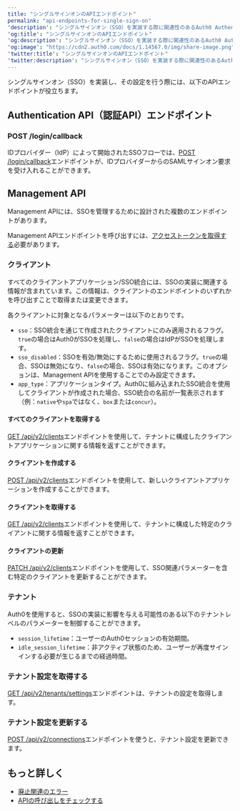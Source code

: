 ```yaml
---
title: "シングルサインオンのAPIエンドポイント"
permalink: "api-endpoints-for-single-sign-on"
'description': "シングルサインオン（SSO）を実装する際に関連性のあるAuth0 Authentication APIとManagement APIのエンドポイントについて説明します。"
'og:title': "シングルサインオンのAPIエンドポイント"
'og:description': "シングルサインオン（SSO）を実装する際に関連性のあるAuth0 Authentication APIとManagement APIのエンドポイントについて説明します。"
'og:image': "https://cdn2.auth0.com/docs/1.14567.0/img/share-image.png"
'twitter:title': "シングルサインオンのAPIエンドポイント"
'twitter:description': "シングルサインオン（SSO）を実装する際に関連性のあるAuth0 Authentication APIとManagement APIのエンドポイントについて説明します。"
---
```


シングルサインオン（<Tooltip data-tooltip-id="react-containers-DefinitionTooltip-0" href="/docs/ja-jp/glossary?term=single-sign-on" tip="シングルサインオン（SSO）: ユーザーが1つのアプリケーションにログインした後、そのユーザーを他のアプリケーションに自動的にログインさせるサービス。" cta="用語集の表示">SSO</Tooltip>）を実装し、その設定を行う際には、以下のAPIエンドポイントが役立ちます。

## Authentication API（認証API）エンドポイント

### POST /login/callback

IDプロバイダー（<Tooltip data-tooltip-id="react-containers-DefinitionTooltip-2" href="/docs/ja-jp/glossary?term=idp" tip="IDプロバイダー（IdP）: デジタルIDを保存および管理するサービス。" cta="用語集の表示">IdP</Tooltip>）によって開始されたSSOフローでは、[POST /login/callback](https://auth0.com/docs/api/authentication#idp-initiated-single-sign-on-sso-flow)エンドポイントが、IDプロバイダーからの<Tooltip data-tooltip-id="react-containers-DefinitionTooltip-1" href="/docs/ja-jp/glossary?term=security-assertion-markup-language" tip="Security Assertion Markup Language（SAML）: パスワードなしに二者間で認証情報を交換できる標準化プロトコル。" cta="用語集の表示">SAML</Tooltip>サインオン要求を受け入れることができます。

## Management API

<Tooltip data-tooltip-id="react-containers-DefinitionTooltip-0" href="/docs/ja-jp/glossary?term=management-api" tip="Management API: 顧客が管理タスクを実行できるようにするための製品。" cta="用語集の表示">Management API</Tooltip>には、SSOを管理するために設計された複数のエンドポイントがあります。

Management APIエンドポイントを呼び出すには、[アクセストークンを取得する](https://auth0.com/docs/api/management/v2/tokens)必要があります。

### クライアント

すべてのクライアントアプリケーション/SSO統合には、SSOの実装に関連する情報が含まれています。この情報は、クライアントのエンドポイントのいずれかを呼び出すことで取得または変更できます。

各クライアントに対象となるパラメーターは以下のとおりです。

* `sso`：SSO統合を通じて作成されたクライアントにのみ適用されるフラグ。`true`の場合はAuth0がSSOを処理し、`false`の場合はIdPがSSOを処理します。
* `sso_disabled`：SSOを有効/無効にするために使用されるフラグ。`true`の場合、SSOは無効になり、`false`の場合、SSOは有効になります。このオプションは、Management APIを使用することでのみ設定できます。
* `app_type`：アプリケーションタイプ。Auth0に組み込まれたSSO統合を使用してクライアントが作成された場合、SSO統合の名前が一覧表示されます（例：`native`や`spa`ではなく、`box`または`concur`）。

#### すべてのクライアントを取得する

[GET /api/v2/clients](/docs/ja-jp/api/management/v2#!/Clients/get_clients)エンドポイントを使用して、テナントに構成したクライアントアプリケーションに関する情報を返すことができます。

#### クライアントを作成する

[POST /api/v2/clients](/docs/ja-jp/api/management/v2#!/Clients/post_clients)エンドポイントを使用して、新しいクライアントアプリケーションを作成することができます。

#### クライアントを取得する

[GET /api/v2/clients](/docs/ja-jp/api/management/v2#!/Clients/get_clients_by_id)エンドポイントを使用して、テナントに構成した特定のクライアントに関する情報を返すことができます。

#### クライアントの更新

[PATCH /api/v2/clients](/docs/ja-jp/api/management/v2#!/Clients/patch_clients_by_id)エンドポイントを使用して、SSO関連パラメーターを含む特定のクライアントを更新することができます。

### テナント

Auth0を使用すると、SSOの実装に影響を与える可能性のある以下のテナントレベルのパラメーターを制御することができます。

* `session_lifetime`：ユーザーのAuth0セッションの有効期間。
* `idle_session_lifetime`：非アクティブ状態のため、ユーザーが再度サインインする必要が生じるまでの経過時間。

### テナント設定を取得する

[GET /api/v2/tenants/settings](/docs/ja-jp/api/management/v2#!/Tenants/get_settings)エンドポイントは、テナントの設定を取得します。

### テナント設定を更新する

[POST /api/v2/connections](/docs/ja-jp/api/management/v2#!/Tenants/patch_settings)エンドポイントを使うと、テナント設定を更新できます。

## もっと詳しく

* [廃止関連のエラー](/docs/ja-jp/troubleshoot/basic-issues/check-deprecation-errors)
* [APIの呼び出しをチェックする](/docs/ja-jp/troubleshoot/authentication-issues/check-api-calls)
